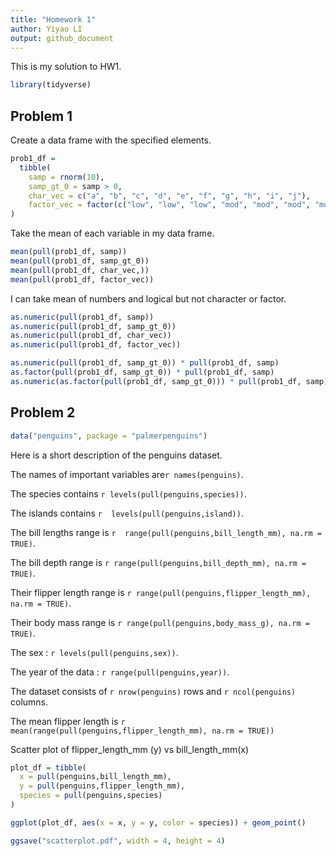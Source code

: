 ```yaml
---
title: "Homework 1"
author: Yiyao LI
output: github_document
---
```


This is my solution to HW1. 

```r
library(tidyverse)
```


## Problem 1

Create a data frame with the specified elements.

```r
prob1_df = 
  tibble(
    samp = rnorm(10),
    samp_gt_0 = samp > 0,
    char_vec = c("a", "b", "c", "d", "e", "f", "g", "h", "i", "j"),
    factor_vec = factor(c("low", "low", "low", "mod", "mod", "mod", "mod", "high", "high", "high"))
)
```

Take the mean of each variable in my data frame.

```r
mean(pull(prob1_df, samp))
mean(pull(prob1_df, samp_gt_0))
mean(pull(prob1_df, char_vec,))
mean(pull(prob1_df, factor_vec))
```

I can take mean of numbers and logical but not character or factor.

```r
as.numeric(pull(prob1_df, samp))
as.numeric(pull(prob1_df, samp_gt_0))
as.numeric(pull(prob1_df, char_vec))
as.numeric(pull(prob1_df, factor_vec))
```

```r
as.numeric(pull(prob1_df, samp_gt_0)) * pull(prob1_df, samp)
as.factor(pull(prob1_df, samp_gt_0)) * pull(prob1_df, samp)
as.numeric(as.factor(pull(prob1_df, samp_gt_0))) * pull(prob1_df, samp)
```

## Problem 2

```r
data("penguins", package = "palmerpenguins")
```

Here is a short description of the penguins dataset.


The names of important variables are`r names(penguins)`.


The species contains `r levels(pull(penguins,species))`.


The islands contains `r  levels(pull(penguins,island))`.


The bill lengths range is `r  range(pull(penguins,bill_length_mm), na.rm = TRUE)`.


The bill depth range is `r range(pull(penguins,bill_depth_mm), na.rm = TRUE)`.


Their flipper length range is `r range(pull(penguins,flipper_length_mm), na.rm = TRUE)`.


Their body mass range is `r range(pull(penguins,body_mass_g), na.rm = TRUE)`.


The sex : `r levels(pull(penguins,sex))`.


The year of the data : `r range(pull(penguins,year))`.


The dataset consists of `r nrow(penguins)` rows and `r ncol(penguins)` columns.

The mean flipper length is `r mean(range(pull(penguins,flipper_length_mm), na.rm = TRUE))`



Scatter plot of flipper_length_mm (y) vs bill_length_mm(x)

```r
plot_df = tibble(
  x = pull(penguins,bill_length_mm),
  y = pull(penguins,flipper_length_mm),
  species = pull(penguins,species)
)

ggplot(plot_df, aes(x = x, y = y, color = species)) + geom_point()
```

```r
ggsave("scatterplot.pdf", width = 4, height = 4)
```


